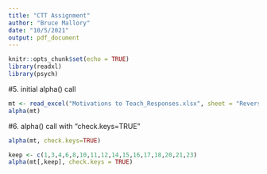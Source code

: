 ```yaml
---
title: "CTT Assignment"
author: "Bruce Mallory"
date: "10/5/2021"
output: pdf_document
---
```


```r
knitr::opts_chunk$set(echo = TRUE)
library(readxl)
library(psych)
```

#5. initial alpha() call
```r
mt <- read_excel("Motivations to Teach_Responses.xlsx", sheet = "Reverse Coded")
alpha(mt)
```
#6. alpha() call with "check.keys=TRUE"
```r
alpha(mt, check.keys=TRUE)
```

```r
keep <- c(1,3,4,6,8,10,11,12,14,15,16,17,18,20,21,23)
alpha(mt[,keep], check.keys = TRUE)
```

